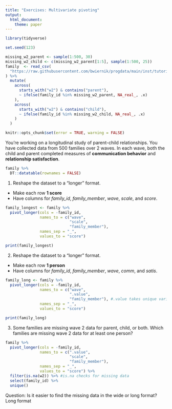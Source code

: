 ```yaml
---
title: "Exercises: Multivariate pivoting"
output: 
  html_document:
    theme: paper
---
```


```r
library(tidyverse)

set.seed(123)

missing_w2_parent <- sample(1:500, 30)
missing_w2_child <- c(missing_w2_parent[1:5], sample(1:500, 25))
family  <- read_csv(
  "https://raw.githubusercontent.com/bwiernik/progdata/main/inst/tutorials/data/family_data.csv"
) %>% 
  mutate(
    across(
      starts_with("w2") & contains("parent"),
      ~ ifelse(family_id %in% missing_w2_parent, NA_real_, .x)
    ),
    across(
      starts_with("w2") & contains("child"),
      ~ ifelse(family_id %in% missing_w2_child, NA_real_, .x)
    )
  )
```

<!---The following chunk allows errors when knitting--->

```r
knitr::opts_chunk$set(error = TRUE, warning = FALSE)
```

You're working on a longitudinal study of parent-child relationships.
You have collected data from 500 families over 2 waves.
In each wave, both the child and parent completed measures of **communication behavior** and **relationship satisfaction**. 

```r
family %>% 
  DT::datatable(rownames = FALSE)
```

1. Reshape the dataset to a "longer" format.

  - Make each row **1 score**
  - Have columns for *family_id*, *family_member*, *wave*, *scale*, and *score*.

```r
family_longest <- family %>% 
  pivot_longer(cols = -family_id,
               names_to = c("wave",
                            "scale",
                            "family_member"),
               names_sep = "_",
               values_to = "score")

print(family_longest)
```

2. Reshape the dataset to a "longer" format.

  - Make each row **1 person**
  - Have columns for *family_id*, *family_member*, *wave*, *comm*, and *satis*.

```r
family_long <- family %>% 
  pivot_longer(cols = -family_id,
               names_to = c("wave",
                            ".value",
                            "family_member"), #.value takes unique variables and creates new columns for them
               names_sep = "_",
               values_to = "score")

print(family_long)
```

3. Some families are missing wave 2 data for parent, child, or both. 
   Which families are missing wave 2 data for at least one person?

```r
family %>% 
  pivot_longer(cols = -family_id,
               names_to = c(".value",
                            "scale",
                            "family_member"),
               names_sep = "_",
               values_to = "score") %>%
  filter(is.na(w2)) %>% #is.na checks for missing data
  select(family_id) %>%
  unique()

```

Question: Is it easier to find the missing data in the wide or long format?
Long format